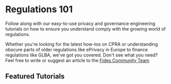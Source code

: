 
# Regulations 101

<Callout emoji="" type="info">
  Follow along with our easy-to-use privacy and governance engineering tutorials on how to ensure you understand comply with the growing world of regulations.
</Callout>

Whether you're looking for the latest how-tos on CPRA or understanding obscure parts of older regulations like ePrivacy in Europe to finance regulations like GLBA, we've got you covered. Don't see what you need? Feel free to write or suggest an article to the [Fides Community Team](mailto:community@ethyca.com)


## Featured Tutorials
<KeyFeatWrap>

  <KeyFeat title="CCPA: What is it and how to comply?" link="regulations/ccpa/overview"  description="The CCPA, or California Consumer Privacy Act, went into effect Jan 2020. This guide explains what the CCPA is and what you need to do to comply."/>
  <KeyFeat title="CPRA: What is it and how to comply?" link="regulations/ccpa/what_is_ccpa#what-is-the-cpra"  description="The CPRA which amended the CCPA in California comes into effect in 2023. This guide explains what the CPRA is, what the changes from CCPA are and what you need to do to comply."/>
  <KeyFeat title="VCDPA: What is it and how to comply?" link="regulations/vcdpa/overview"  description="The VCDPA, or Virginia Consumer Data Protection Act comes into effect in 2023. Learn how it differs from other states and what you need to do to comply."/>
  <KeyFeat title="CTDPA: What is it and how to comply?" link="regulations/ctdpa/overview"   description="The Connecticut Data Privacy Act (CTDPA) goes into effect in 2023. Learn how it differs from other states and what you need to do to comply."/>
  <KeyFeat title="CPA: What is it and how to comply?" link="regulations/cpa/overview"   description="The Colorado Privacy Act (CPA), goes into effect in 2023. Understand the key difference between other privacy regulations and what you need to do to comply."/>
  <KeyFeat title="UCPA: What is it and how to comply?" link="regulations/ucpa/overview"   description="The Utah Privacy Act (UCPA), goes into effect in 2023. Understand the key difference between other privacy regulations and what you need to do to comply."/>
  <KeyFeat title="GPC: What is it and how to comply?" link="regulations/gpc/overview"   description="Understand what the Global Privacy Control, or GPC is, how to detect it, and how to support it for any tech stack."/>
  <KeyFeat title="GDPR: What is it and how to comply?" link="regulations/gdpr/overview"   description="The GDPR, or General Data Protection Regulation, went into effect in May 2018. This guide explains what the GDPR is and what you need to do to comply."/>
</KeyFeatWrap>